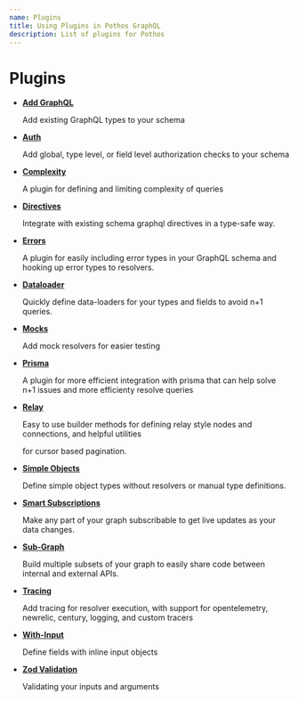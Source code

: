```yaml
---
name: Plugins
title: Using Plugins in Pothos GraphQL
description: List of plugins for Pothos
---
```





# Plugins

- [**Add GraphQL**](./plugins/add-graphql)

  Add existing GraphQL types to your schema

- [**Auth**](./plugins/scope-auth)

  Add global, type level, or field level authorization checks to your schema

- [**Complexity**](./plugins/complexity)

  A plugin for defining and limiting complexity of queries

- [**Directives**](./plugins/directives)

  Integrate with existing schema graphql directives in a type-safe way.

- [**Errors**](./plugins/errors)

  A plugin for easily including error types in your GraphQL schema and hooking up error types to
  resolvers.

- [**Dataloader**](./plugins/dataloader)

  Quickly define data-loaders for your types and fields to avoid n+1 queries.

- [**Mocks**](./plugins/mocks)

  Add mock resolvers for easier testing

- [**Prisma**](./plugins/prisma)

  A plugin for more efficient integration with prisma that can help solve n+1 issues and more
  efficienty resolve queries

- [**Relay**](./plugins/relay)

  Easy to use builder methods for defining relay style nodes and connections, and helpful utilities

  for cursor based pagination.

- [**Simple Objects**](./plugins/simple-objects)

  Define simple object types without resolvers or manual type definitions.

- [**Smart Subscriptions**](./plugins/smart-subscriptions)

  Make any part of your graph subscribable to get live updates as your data changes.

- [**Sub-Graph**](./plugins/sub-graph)

  Build multiple subsets of your graph to easily share code between internal and external APIs.

- [**Tracing**](./plugins/tracing)

  Add tracing for resolver execution, with support for opentelemetry, newrelic, century, logging,
  and custom tracers

- [**With-Input**](./plugins/with-input)

  Define fields with inline input objects

- [**Zod Validation**](./plugins/zod)

  Validating your inputs and arguments
